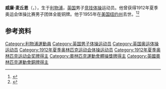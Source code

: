 {{NoteTA|G1=Sports}}
'''威廉·麦丘恩'''（{{lang-en|William MacKune}}，{{bd|1882年|8月6日|1955年|8月31日}}），生于[[利物浦|利物浦]]，[[英国|英国]]男子[[竞技体操|竞技体操]]运动员。他曾获得1912年夏季奥运会体操比赛男子团体全能铜牌。他于1955年在[[美国|美国]][[纽约州|纽约州]]去世。<ref>{{Cite web|title=William MACKUNE|url=https://www.olympic.org/william-mackune|accessdate=2021-03-24|work=International Olympic Committee|archive-date=2017-11-16|archive-url=https://web.archive.org/web/20171116193529/https://www.olympic.org/William-MacKune|dead-url=no}}</ref><ref>{{cite web|url=https://www.olympedia.org/athletes/30129|title=William MacKune|work=Olympedia|accessdate=2021-03-25|archive-date=2021-06-04|archive-url=https://web.archive.org/web/20210604055324/https://www.olympedia.org/athletes/30129|dead-url=no}}</ref>

== 参考资料 ==
{{reflist}}

{{Authority control}}
{{DEFAULTSORT:MacKune, William}}
[[Category:利物浦運動員|Category:利物浦運動員]]
[[Category:英国男子体操运动员|Category:英国男子体操运动员]]
[[Category:英国奥运体操运动员|Category:英国奥运体操运动员]]
[[Category:1912年夏季奥林匹克运动会体操运动员|Category:1912年夏季奥林匹克运动会体操运动员]]
[[Category:1912年夏季奥林匹克运动会奖牌得主|Category:1912年夏季奥林匹克运动会奖牌得主]]
[[Category:奧林匹克運動會體操獎牌得主|Category:奧林匹克運動會體操獎牌得主]]
[[Category:英國奧林匹克運動會銅牌得主|Category:英國奧林匹克運動會銅牌得主]]